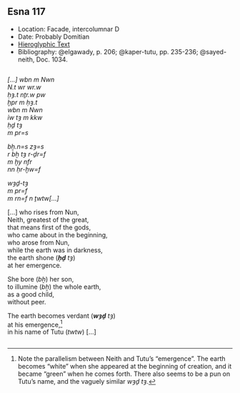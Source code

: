 ## Esna 117 {-}  
  
<style>  
  .col2 {  
    columns: 2 300px;         /* number of columns and width in pixels*/  
    -webkit-columns: 2 300px; /* chrome, safari */  
    -moz-columns: 2 300px;    /* firefox */  
    -webkit-column-break-inside: avoid;  
    -page-break-inside: avoid;  
    -break-inside: avoid;  
  }  
  
</style>  
  
  
- Location: Facade, intercolumnar D  
- Date: Probably Domitian  
- [Hieroglyphic Text](https://www.ifao.egnet.net/uploads/publications/enligne/Temples-Esna002.pdf#page=293){target="_blank"}  
- Bibliography: @elgawady, p. 206; @kaper-tutu, pp. 235-236; @sayed-neith, Doc. 1034.  
  
<div class="col2">  
  
*[...] wbn m Nwn  *  
*N.t wr wr.w  *  
*ḥȝ.t nṯr.w pw  *  
  *ḫpr m ḥȝ.t  *  
*wbn m Nwn  *  
  *ỉw tȝ m kkw  *  
*ḥḏ tȝ*     
  *m pr=s  *  
  
*bẖ.n=s zȝ=s  *  
  *r bẖ tȝ r-ḏr=f  *  
    *m ḫy nfr  *  
      *nn ḥr-ḫw=f  *  
    
*wȝḏ-tȝ*    
      *m pr=f  *  
  *m rn=f n ṯwtw[...]  *  
  
[...] who rises from Nun,  
Neith, greatest of the great,  
that means first of the gods,  
   who came about in the beginning,  
who arose from Nun,  
   while the earth was in darkness,  
the earth shone (***ḥḏ*** *tȝ*)   
   at her emergence.  
  
She bore (*bẖ*) her son,  
   to illumine (*bẖ*) the whole earth,  
      as a good child,  
         without peer.  
  
The earth becomes verdant (***wȝḏ*** *tȝ*)   
      at his emergence,[^fn-117]  
   in his name of Tutu (*twtw*) [...]  
  
</div>  
  
[^fn-117]: Note the parallelism between Neith and Tutu's "emergence". The earth becomes "white" when she appeared at the beginning of creation, and it became "green" when he comes forth. There also seems to be a pun on Tutu's name, and the vaguely similar *wȝḏ tȝ*.